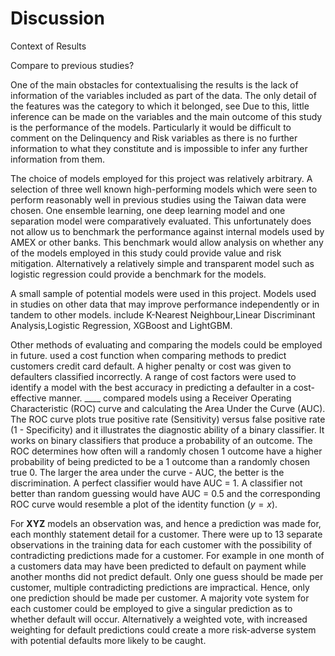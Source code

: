 # Discussion

Context of Results

Compare to previous studies?

One of the main obstacles for contextualising the results is the lack of information of the variables included as part of the data. The only detail of the features was the category to which it belonged, see \hyperlink{table.1}{Variable Categories table.} Due to this, little inference can be made on the variables and the main outcome of this study is the performance of the models. Particularly it would be difficult to comment on the Delinquency and Risk variables as there is no further information to what they constitute and is impossible to infer any further information from them.  

The choice of models employed for this project was relatively arbitrary. A selection of three well known high-performing models which were seen to perform reasonably well in previous studies using the Taiwan data were chosen. One ensemble learning, one deep learning model and one separation model were comparatively evaluated. This unfortunately does not allow us to benchmark the performance against internal models used by AMEX or other banks. This benchmark would allow analysis on whether any of the models employed in this study could provide value and risk mitigation. Alternatively a relatively simple and transparent model such as logistic regression could provide a benchmark for the models.   

A small sample of potential models were used in this project. Models used in studies on other data that may improve performance independently or in tandem to other models. include K-Nearest Neighbour,Linear Discriminant Analysis,Logistic Regression, XGBoost and LightGBM.  


Other methods of evaluating and comparing the models could be employed in future. \citet{Neema2017TheCO} used a cost function when comparing methods to predict customers credit card default. A higher penalty or cost was given to defaulters classified incorrectly. A range of cost factors were used to identify a model with the best accuracy in predicting a defaulter in a cost- effective manner. ____ compared models using a Receiver Operating Characteristic (ROC) curve and calculating the Area Under the Curve (AUC). The ROC curve plots true positive rate (Sensitivity) versus false positive rate (1 - Specificity) and it  illustrates the diagnostic ability of a binary classifier. It works on binary classifiers that produce a probability of an outcome. The ROC determines how often will a randomly chosen 1 outcome have a higher probability of being predicted to be a 1 outcome than a randomly chosen true 0. The larger the area under the curve - AUC, the better is the discrimination. A perfect classifier would have AUC = 1. A classifier not better than random guessing would have AUC = 0.5 and the corresponding ROC curve would resemble a plot of the identity function ($y = x$).  


For **XYZ** models an observation was, and hence a prediction was made for, each monthly statement detail for a customer. There were up to 13 separate observations in the training data for each customer with the possibility of contradicting predictions made for a customer. For example in one month of a customers data may have been predicted to default on payment while another months did not predict default. Only one guess should be made per customer, multiple contradicting predictions are impractical. Hence, only one prediction should be made per customer. A majority vote system for each customer could be employed to give a singular prediction as to whether default will occur. Alternatively a weighted vote, with increased weighting for default predictions could create a more risk-adverse system with potential defaults more likely to be caught.  

